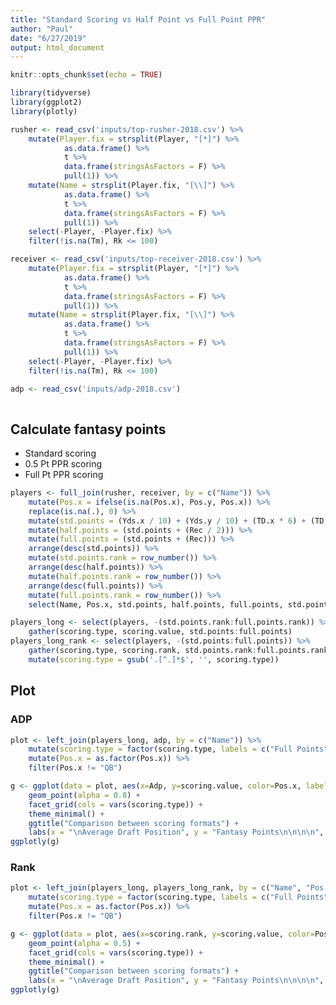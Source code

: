 ```yaml
---
title: "Standard Scoring vs Half Point vs Full Point PPR"
author: "Paul"
date: "6/27/2019"
output: html_document
---
```


```r
knitr::opts_chunk$set(echo = TRUE)
```

```r
library(tidyverse)
library(ggplot2)
library(plotly)
```

```r
rusher <- read_csv('inputs/top-rusher-2018.csv') %>%
    mutate(Player.fix = strsplit(Player, "[*]") %>% 
            as.data.frame() %>% 
            t %>% 
            data.frame(stringsAsFactors = F) %>% 
            pull(1)) %>%
    mutate(Name = strsplit(Player.fix, "[\\]") %>% 
            as.data.frame() %>% 
            t %>% 
            data.frame(stringsAsFactors = F) %>% 
            pull(1)) %>%
    select(-Player, -Player.fix) %>%
    filter(!is.na(Tm), Rk <= 100)

receiver <- read_csv('inputs/top-receiver-2018.csv') %>%
    mutate(Player.fix = strsplit(Player, "[*]") %>% 
            as.data.frame() %>% 
            t %>% 
            data.frame(stringsAsFactors = F) %>% 
            pull(1)) %>%
    mutate(Name = strsplit(Player.fix, "[\\]") %>% 
            as.data.frame() %>% 
            t %>% 
            data.frame(stringsAsFactors = F) %>% 
            pull(1)) %>%
    select(-Player, -Player.fix) %>%
    filter(!is.na(Tm), Rk <= 100)

adp <- read_csv('inputs/adp-2018.csv')
    
```

## Calculate fantasy points

- Standard scoring
- 0.5 Pt PPR scoring
- Full Pt PPR scoring

```r
players <- full_join(rusher, receiver, by = c("Name")) %>%
    mutate(Pos.x = ifelse(is.na(Pos.x), Pos.y, Pos.x)) %>%
    replace(is.na(.), 0) %>%
    mutate(std.points = (Yds.x / 10) + (Yds.y / 10) + (TD.x * 6) + (TD.y * 6) - (Fmb.x * 2) - (Fmb.y * 2)) %>%
    mutate(half.points = (std.points + (Rec / 2))) %>%
    mutate(full.points = (std.points + (Rec))) %>%
    arrange(desc(std.points)) %>%
    mutate(std.points.rank = row_number()) %>%
    arrange(desc(half.points)) %>%
    mutate(half.points.rank = row_number()) %>%
    arrange(desc(full.points)) %>%
    mutate(full.points.rank = row_number()) %>%
    select(Name, Pos.x, std.points, half.points, full.points, std.points.rank, half.points.rank, full.points.rank)

players_long <- select(players, -(std.points.rank:full.points.rank)) %>%
    gather(scoring.type, scoring.value, std.points:full.points) 
players_long_rank <- select(players, -(std.points:full.points)) %>%
    gather(scoring.type, scoring.rank, std.points.rank:full.points.rank) %>%
    mutate(scoring.type = gsub('.[^.]*$', '', scoring.type))
```

## Plot {.tabset}

### ADP

```r

plot <- left_join(players_long, adp, by = c("Name")) %>%
    mutate(scoring.type = factor(scoring.type, labels = c("Full Points", "Half Points", "Standard points"))) %>%
    mutate(Pos.x = as.factor(Pos.x)) %>%
    filter(Pos.x != "QB")

g <- ggplot(data = plot, aes(x=Adp, y=scoring.value, color=Pos.x, label=Name)) +
    geom_point(alpha = 0.8) +
    facet_grid(cols = vars(scoring.type)) +
    theme_minimal() +
    ggtitle("Comparison between scoring formats") +
    labs(x = "\nAverage Draft Position", y = "Fantasy Points\n\n\n\n", color = "Position")
ggplotly(g)

```

### Rank

```r

plot <- left_join(players_long, players_long_rank, by = c("Name", "Pos.x", "scoring.type")) %>%
    mutate(scoring.type = factor(scoring.type, labels = c("Full Points", "Half Points", "Standard points"))) %>%
    mutate(Pos.x = as.factor(Pos.x)) %>%
    filter(Pos.x != "QB")

g <- ggplot(data = plot, aes(x=scoring.rank, y=scoring.value, color=Pos.x, label=Name)) +
    geom_point(alpha = 0.5) +
    facet_grid(cols = vars(scoring.type)) +
    theme_minimal() +
    ggtitle("Comparison between scoring formats") +
    labs(x = "\nAverage Draft Position", y = "Fantasy Points\n\n\n\n", color = "Position")
ggplotly(g)

```